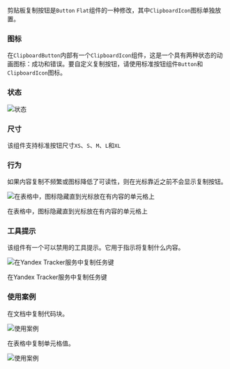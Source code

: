 剪贴板复制按钮是`Button` `Flat`组件的一种修改，其中`ClipboardIcon`图标单独放置。

### 图标

在`ClipboardButton`内部有一个`ClipboardIcon`组件，这是一个具有两种状态的动画图标：成功和错误。要自定义复制按钮，请使用标准按钮组件`Button`和`ClipboardIcon`图标。

### 状态

![状态](/static/images/design/ClipboardButton/States.png)

### 尺寸

该组件支持标准按钮尺寸`XS`、`S`、`M`、`L`和`XL`

### 行为

如果内容复制不频繁或图标降低了可读性，则在光标靠近之前不会显示复制按钮。

![在表格中，图标隐藏直到光标放在有内容的单元格上](/static/images/design/ClipboardButton/Use-cases2.png)

在表格中，图标隐藏直到光标放在有内容的单元格上

### 工具提示

该组件有一个可以禁用的工具提示。它用于指示将复制什么内容。

![在Yandex Tracker服务中复制任务键](/static/images/design/ClipboardButton/Tooltip.png)

在Yandex Tracker服务中复制任务键

### 使用案例

在文档中复制代码块。

![使用案例](/static/images/design/ClipboardButton/Use-cases1.png)

在表格中复制单元格值。

![使用案例](/static/images/design/ClipboardButton/Use-cases2.png)
